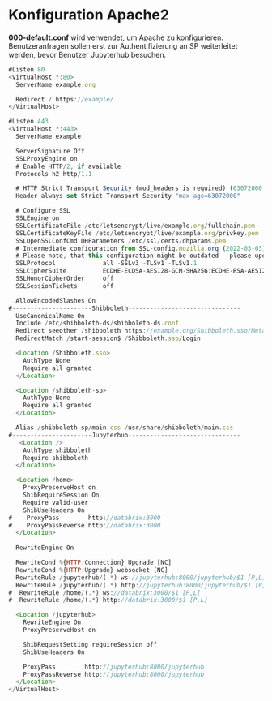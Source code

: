 # Konfiguration Apache2
**000-default.conf** wird verwendet, um Apache zu konfigurieren. Benutzeranfragen sollen erst zur Authentifizierung an SP weiterleitet werden, bevor Benutzer Jupyterhub besuchen.
```js
#Listen 80
<VirtualHost *:80>
  ServerName example.org

  Redirect / https://example/
</VirtualHost>

#Listen 443
<VirtualHost *:443>
  ServerName example

  ServerSignature Off
  SSLProxyEngine on
  # Enable HTTP/2, if available
  Protocols h2 http/1.1

  # HTTP Strict Transport Security (mod_headers is required) (63072000 seconds)
  Header always set Strict-Transport-Security "max-age=63072000"

  # Configure SSL
  SSLEngine on
  SSLCertificateFile /etc/letsencrypt/live/example.org/fullchain.pem
  SSLCertificateKeyFile /etc/letsencrypt/live/example.org/privkey.pem
  SSLOpenSSLConfCmd DHParameters /etc/ssl/certs/dhparams.pem
  # Intermediate configuration from SSL-config.mozilla.org (2022-03-03)
  # Please note, that this configuration might be outdated - please update it accordingly using https://ssl-config.mozilla
  SSLProtocol             all -SSLv3 -TLSv1 -TLSv1.1
  SSLCipherSuite          ECDHE-ECDSA-AES128-GCM-SHA256:ECDHE-RSA-AES128-GCM-SHA256:ECDHE-ECDSA-AES256-GCM-SHA384:ECDHE-RSA-AES256-GCM-SHA384:ECDHE-ECDSA-CHACHA20-POLY1305:ECDHE-RSA-CHACHA20-POLY1305:DHE-RSA-AES128-GCM-SHA256:DHE-RSA-AES256-GCM-SHA384
  SSLHonorCipherOrder     off
  SSLSessionTickets       off

  AllowEncodedSlashes On
#----------------------Shibboleth-------------------------------
  UseCanonicalName On
  Include /etc/shibboleth-ds/shibboleth-ds.conf
  Redirect seeother /shibboleth https://example.org/Shibboleth.sso/Metadata
  RedirectMatch /start-session$ /Shibboleth.sso/Login

  <Location /Shibboleth.sso>
    AuthType None
    Require all granted
  </Location>

  <Location /shibboleth-sp>
    AuthType None
    Require all granted
  </Location>

  Alias /shibboleth-sp/main.css /usr/share/shibboleth/main.css
#----------------------Jupyterhub-------------------------------
   <Location />
    AuthType shibboleth
    Require shibboleth
  </Location>

  <Location /home>
    ProxyPreserveHost on
    ShibRequireSession On
    Require valid-user
    ShibUseHeaders On
#    ProxyPass        http://databrix:3000
#    ProxyPassReverse http://databrix:3000
  </Location>
  
  RewriteEngine On

  RewriteCond %{HTTP:Connection} Upgrade [NC]
  RewriteCond %{HTTP:Upgrade} websocket [NC]
  RewriteRule /jupyterhub/(.*) ws://jupyterhub:8000/jupyterhub/$1 [P,L]
  RewriteRule /jupyterhub/(.*) http://jupyterhub:8000/jupyterhub/$1 [P,L]
#  RewriteRule /home/(.*) ws://databrix:3000/$1 [P,L]
#  RewriteRule /home/(.*) http://databrix:3000/$1 [P,L]

  <Location /jupyterhub>
    RewriteEngine On
    ProxyPreserveHost on

    ShibRequestSetting requireSession off
    ShibUseHeaders On

    ProxyPass        http://jupyterhub:8000/jupyterhub
    ProxyPassReverse http://jupyterhub:8000/jupyterhub
  </Location>
</VirtualHost>
```